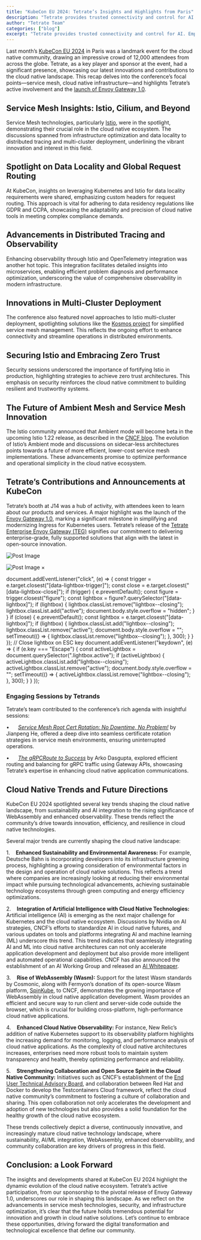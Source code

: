 ```yaml
---
title: "KubeCon EU 2024: Tetrate’s Insights and Highlights from Paris"
description: "Tetrate provides trusted connectivity and control for AI. Empower developers while safeguarding the business. Built atop the proven Envoy proxy & Envoy AI Gateway."
author: "Tetrate Team"
categories: ["blog"]
excerpt: "Tetrate provides trusted connectivity and control for AI. Empower developers while safeguarding the business. Built atop the proven Envoy proxy & Envoy AI Gateway."
---
```


Last month’s [KubeCon EU 2024](https://events.linuxfoundation.org/kubecon-cloudnativecon-europe/) in Paris was a landmark event for the cloud native community, drawing an impressive crowd of 12,000 attendees from across the globe. Tetrate, as a key player and sponsor at the event, had a significant presence, showcasing our latest innovations and contributions to the cloud native landscape. This recap delves into the conference’s focal points—service mesh, cloud native infrastructure—and highlights Tetrate’s active involvement and the [launch of Envoy Gateway 1.0](/blog/announcing-envoy-gateway-1-0/).

## [](#service-mesh-insights-istio-cilium-and-beyond)Service Mesh Insights: Istio, Cilium, and Beyond

Service Mesh technologies, particularly [Istio](https://istio.io), were in the spotlight, demonstrating their crucial role in the cloud native ecosystem. The discussions spanned from infrastructure optimization and data locality to distributed tracing and multi-cluster deployment, underlining the vibrant innovation and interest in this field.

## [](#spotlight-on-data-locality-and-global-request-routing)Spotlight on Data Locality and Global Request Routing

At KubeCon, insights on leveraging Kubernetes and Istio for data locality requirements were shared, emphasizing custom headers for request routing. This approach is vital for adhering to data residency regulations like GDPR and CCPA, showcasing the adaptability and precision of cloud native tools in meeting complex compliance demands.

## [](#advancements-in-distributed-tracing-and-observability)Advancements in Distributed Tracing and Observability

Enhancing observability through Istio and OpenTelemetry integration was another hot topic. This integration facilitates detailed insights into microservices, enabling efficient problem diagnosis and performance optimization, underscoring the value of comprehensive observability in modern infrastructure.

## [](#innovations-in-multi-cluster-deployment)Innovations in Multi-Cluster Deployment

The conference also featured novel approaches to Istio multi-cluster deployment, spotlighting solutions like the [Kosmos project](https://github.com/kosmos-io/kosmos) for simplified service mesh management. This reflects the ongoing effort to enhance connectivity and streamline operations in distributed environments.

## [](#securing-istio-and-embracing-zero-trust)Securing Istio and Embracing Zero Trust

Security sessions underscored the importance of fortifying Istio in production, highlighting strategies to achieve zero trust architectures. This emphasis on security reinforces the cloud native commitment to building resilient and trustworthy systems.

## [](#the-future-of-ambient-mesh-and-service-mesh-innovation)The Future of Ambient Mesh and Service Mesh Innovation

The Istio community announced that Ambient mode will become beta in the upcoming Istio 1.22 release, as described in the [CNCF blog](https://www.cncf.io/blog/2024/03/19/istio-announces-the-beta-release-of-ambient-mode/). The evolution of Istio’s Ambient mode and discussions on sidecar-less architectures points towards a future of more efficient, lower-cost service mesh implementations. These advancements promise to optimize performance and operational simplicity in the cloud native ecosystem.

## [](#tetrates-contributions-and-announcements-at-kubecon)Tetrate’s Contributions and Announcements at KubeCon

Tetrate’s booth at J14 was a hub of activity, with attendees keen to learn about our products and services. A major highlight was the launch of the [Envoy Gateway 1.0](https://gateway.envoyproxy.io/news/blogs/1.0-release/1.0-release/), marking a significant milestone in simplifying and modernizing Ingress for Kubernetes users. Tetrate’s release of the [Tetrate Enterprise Envoy Gateway (TEG)](https://tfir.io/spring-into-envoy-gateway-as-project-readies-version-1-0/) signifies our commitment to delivering enterprise-grade, fully supported solutions that align with the latest in open-source innovation.

![Post Image](/.netlify/images?url=_astro%2F20240320_135458-1024x461.B_KR6_oY.jpg&w=1024&h=461&q=100)

![Post Image](/.netlify/images?url=_astro%2F20240320_135458-1024x461.B_KR6_oY.jpg&w=1024&h=461&q=100) ×

document.addEventListener("click", (e) => { const trigger = e.target.closest("\[data-lightbox-trigger\]"); const close = e.target.closest("\[data-lightbox-close\]"); if (trigger) { e.preventDefault(); const figure = trigger.closest("figure"); const lightbox = figure?.querySelector("\[data-lightbox\]"); if (lightbox) { lightbox.classList.remove("lightbox--closing"); lightbox.classList.add("active"); document.body.style.overflow = "hidden"; } } if (close) { e.preventDefault(); const lightbox = e.target.closest("\[data-lightbox\]"); if (lightbox) { lightbox.classList.add("lightbox--closing"); lightbox.classList.remove("active"); document.body.style.overflow = ""; setTimeout(() => { lightbox.classList.remove("lightbox--closing"); }, 300); } } }); // Close lightbox on ESC key document.addEventListener("keydown", (e) => { if (e.key === "Escape") { const activeLightbox = document.querySelector(".lightbox.active"); if (activeLightbox) { activeLightbox.classList.add("lightbox--closing"); activeLightbox.classList.remove("active"); document.body.style.overflow = ""; setTimeout(() => { activeLightbox.classList.remove("lightbox--closing"); }, 300); } } });

### [](#engaging-sessions-by-tetrands)Engaging Sessions by Tetrands

Tetrate’s team contributed to the conference’s rich agenda with insightful sessions:

•      _[Service Mesh Root Cert Rotation: No Downtime, No Problem!](https://sched.co/1YFk1)_ by Jianpeng He, offered a deep dive into seamless certificate rotation strategies in service mesh environments, ensuring uninterrupted operations.

•      [_The gRPCRoute to Success_](https://sched.co/1YeRZ) by Arko Dasgupta, explored efficient routing and balancing for gRPC traffic using Gateway APIs, showcasing Tetrate’s expertise in enhancing cloud native application communications.

## [](#cloud-native-trends-and-future-directions)Cloud Native Trends and Future Directions

KubeCon EU 2024 spotlighted several key trends shaping the cloud native landscape, from sustainability and AI integration to the rising significance of WebAssembly and enhanced observability. These trends reflect the community’s drive towards innovation, efficiency, and resilience in cloud native technologies.

Several major trends are currently shaping the cloud native landscape:

1.    **Enhanced Sustainability and Environmental Awareness:** For example, Deutsche Bahn is incorporating developers into its infrastructure greening process, highlighting a growing consideration of environmental factors in the design and operation of cloud native solutions. This reflects a trend where companies are increasingly looking at reducing their environmental impact while pursuing technological advancements, achieving sustainable technology ecosystems through green computing and energy efficiency optimizations.

2.    **Integration of Artificial Intelligence with Cloud Native Technologies:** Artificial intelligence (AI) is emerging as the next major challenge for Kubernetes and the cloud native ecosystem. Discussions by Nvidia on AI strategies, CNCF’s efforts to standardize AI in cloud native futures, and various updates on tools and platforms integrating AI and machine learning (ML) underscore this trend. This trend indicates that seamlessly integrating AI and ML into cloud native architectures can not only accelerate application development and deployment but also provide more intelligent and automated operational capabilities. CNCF has also announced the establishment of an AI Working Group and released an [AI Whitepaper](https://www.cncf.io/reports/cloud-native-artificial-intelligence-whitepaper/).

3.    **Rise of WebAssembly (Wasm):** Support for the latest Wasm standards by Cosmonic, along with Fermyon’s donation of its open-source Wasm platform, [SpinKube](https://www.spinkube.dev/), to CNCF, demonstrates the growing importance of WebAssembly in cloud native application development. Wasm provides an efficient and secure way to run client and server-side code outside the browser, which is crucial for building cross-platform, high-performance cloud native applications.

4.    **Enhanced Cloud Native Observability:** For instance, New Relic’s addition of native Kubernetes support to its observability platform highlights the increasing demand for monitoring, logging, and performance analysis of cloud native applications. As the complexity of cloud native architectures increases, enterprises need more robust tools to maintain system transparency and health, thereby optimizing performance and reliability.

5.    **Strengthening Collaboration and Open Source Spirit in the Cloud Native Community:** Initiatives such as CNCF’s establishment of the [End User Technical Advisory Board](https://www.cncf.io/people/end-user-technical-advisory-board/), and collaboration between Red Hat and Docker to develop the Testcontainers Cloud framework, reflect the cloud native community’s commitment to fostering a culture of collaboration and sharing. This open collaboration not only accelerates the development and adoption of new technologies but also provides a solid foundation for the healthy growth of the cloud native ecosystem.

These trends collectively depict a diverse, continuously innovative, and increasingly mature cloud native technology landscape, where sustainability, AI/ML integration, WebAssembly, enhanced observability, and community collaboration are key drivers of progress in this field.

## [](#conclusion-a-look-forward)Conclusion: a Look Forward

The insights and developments shared at KubeCon EU 2024 highlight the dynamic evolution of the cloud native ecosystem. Tetrate’s active participation, from our sponsorship to the pivotal release of Envoy Gateway 1.0, underscores our role in shaping this landscape. As we reflect on the advancements in service mesh technologies, security, and infrastructure optimization, it’s clear that the future holds tremendous potential for innovation and growth in cloud native solutions. Let’s continue to embrace these opportunities, driving forward the digital transformation and technological excellence that define our community.